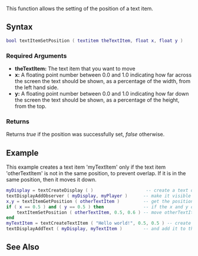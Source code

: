 
{{Server function}}
This function allows the setting of the position of a text item.

==Syntax== 
<syntaxhighlight lang="lua">
bool textItemSetPosition ( textitem theTextItem, float x, float y )              
</syntaxhighlight> 

===Required Arguments=== 
*'''theTextItem:''' The text item that you want to move
*'''x:''' A floating point number between 0.0 and 1.0 indicating how far across the screen the text should be shown, as a percentage of the width, from the left hand side.
*'''y:''' A floating point number between 0.0 and 1.0 indicating how far down the screen the text should be shown, as a percentage of the height, from the top.

===Returns===
Returns ''true'' if the position was successfully set, ''false'' otherwise.

==Example== 
This example creates a text item 'myTextItem' only if the text item 'otherTextItem' is not in the same position, to prevent overlap. If it is in the same position, then it moves it down.
<syntaxhighlight lang="lua">
myDisplay = textCreateDisplay ( )                    -- create a text display
textDisplayAddObserver ( myDisplay, myPlayer )      -- make it visible to the player
x,y = textItemGetPosition ( otherTextItem )         -- get the position of 'otherTextItem'
if ( x == 0.5 ) and ( y == 0.5 ) then               -- if the x and y of the text item are in the middle
    textItemSetPosition ( otherTextItem, 0.5, 0.6 ) -- move otherTextItem down
end 
myTextItem = textCreateTextItem ( "Hello world!", 0.5, 0.5 ) -- create a new text item in the middle saying "Hello world"
textDisplayAddText ( myDisplay, myTextItem )        -- and add it to the text display
</syntaxhighlight>

==See Also==
{{Text functions}}
